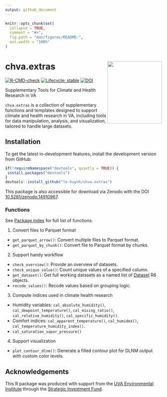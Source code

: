```yaml
---
output: github_document
---
```


<!-- README.md is generated from README.Rmd. Please edit that file -->


```r
knitr::opts_chunk$set(
  collapse = TRUE,
  comment = "#>",
  fig.path = "man/figures/README-",
  out.width = "100%"
)
```

# chva.extras <img src="man/figures/logo.png" width = "175" height = "200" align="right" /> 

<!-- badges: start -->
[![R-CMD-check](https://github.com/le-huynh/chva.extras/actions/workflows/R-CMD-check.yaml/badge.svg)](https://github.com/le-huynh/chva.extras/actions/workflows/R-CMD-check.yaml)
[![Lifecycle: stable](https://img.shields.io/badge/lifecycle-stable-brightgreen.svg)](https://lifecycle.r-lib.org/articles/stages.html#stable)
[![DOI](https://zenodo.org/badge/917932837.svg)](https://doi.org/10.5281/zenodo.14910966)
<!-- badges: end -->


Supplementary Tools for Climate and Health Research in VA  

`chva.extras` is a collection of supplementary functions and templates designed 
to support climate and health research in VA, including tools for data manipulation, 
analysis, and visualization, tailored to handle large datasets.  

## Installation

To get the latest in-development features, install the development version from GitHub:

``` r
if(!requireNamespace("devtools", quietly = TRUE)) {
 install.packages("devtools")
}
devtools::install_github("le-huynh/chva.extras")
```

This package is also accessible for download via Zenodo with the DOI [10.5281/zenodo.14910967](https://doi.org/10.5281/zenodo.14910966).

### Functions
See [Package index](https://le-huynh.github.io/chva.extras/reference/index.html) for full list of functions.  

1. Convert files to Parquet format  
- `get_parquet_arrow()`: Convert multiple files to Parquet format.  
- `get_parquet_by_chunk()`: Convert file to Parquet format by chunks.  

2. Support handy workflow
- `check_overview()`: Provide an overview of datasets.  
- `check_unique_value()`: Count unique values of a specified column.  
- `get_dataset()`: Get full working datasets as a named list of [Dataset](https://arrow.apache.org/docs/r/reference/Dataset.html) R6 objects.  
- `recode_values()`: Recode values based on grouping logic.  

3. Compute indices used in climate health research
- Humidity variables: 
`cal_absolute_humidity()`, 
`cal_dewpoint_temperature()`, 
`cal_mixing_ratio()`, 
`cal_relative_humidity()`, 
`cal_specific_humidity()`.  
- Comfort indices: 
`cal_apparent_temperature()`, 
`cal_humidex()`, 
`cal_temperature_humidity_index()`.  
- `cal_saturation_vapor_pressure()`  

4. Support visualization
- `plot_contour_dlnm()`: Generate a filled contour plot for DLNM output with custom color levels.  

## Acknowledgements
This R package was produced with support from the [UVA Environmental Institute](https://environment.virginia.edu/) 
through the [Strategic Investment Fund](https://sif.virginia.edu/).


